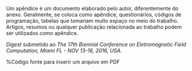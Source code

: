 \imprimirapendices

\apendice{EXEMPLO DE APÊNDICE}
\label{ap:A}

Um apêndice é um documento elaborado pelo autor, diferentemente do anexo. Geralmente, se coloca como apêndice, questionários, códigos de programação, tabelas que tomariam muito espaço no meio do trabalho. Artigos, resumos ou qualquer publicação relacionada ao trabalho podem ser utilizados como apêndice.

\apendice{Questionário utilizado para...}
\label{ap:B}

\begin{questao}
	\item Esta é a primeira questão com alguns itens:
		\begin{enumerate}
			\item Este é o primeiro item
			\item Segundo item
		\end{enumerate}
	\item Esta é a segunda questão:
		\begin{enumerate}
			\item Este é o primeiro item
			\item Segundo item
		\end{enumerate}
	\item Lorem ipsum dolor sit amet, consectetur adipiscing elit. Nunc dictum sed tortor nec viverra. consectetur adipiscing elit. Nunc dictum sed tortor nec viverra.
		\begin{enumerate}
			\item consectetur
			\item adipiscing
			\item Nunc
			\item dictum
		\end{enumerate}
\end{questao}

\apendice{Códigos-fontes utilizados para...}
\label{ap:C}

\lstinputlisting[language=C++,caption={Hello World em C++}]{misc/main.cpp}


\begin{lstlisting}[language=Java,caption={Hello World em Java}]
public class HelloWorld {
	public static void main(String[] args) {
		System.out.println("Hello World!");
	}
}
\end{lstlisting}

\apendice{\textit{IEEE CEFC 2016}}
\label{ap:D}

*Digest* submetido ao *The 17th Biennial Conference on Eletromagnetic Field Computation, Miami FL - NOV 13-16, 2016, USA*.

%Código fonte para inserir um arquivo em PDF
\includepdf[pages={-}]{misc/PID4416093.pdf}
